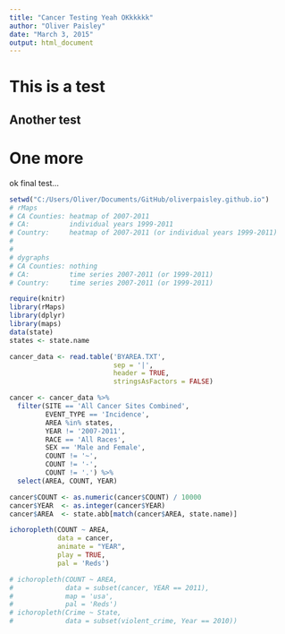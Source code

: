 ```yaml
---
title: "Cancer Testing Yeah OKkkkkk"
author: "Oliver Paisley"
date: "March 3, 2015"
output: html_document
---
```


# This is a test

## Another test

# One more


ok final test...

```r

setwd("C:/Users/Oliver/Documents/GitHub/oliverpaisley.github.io")
# rMaps
# CA Counties: heatmap of 2007-2011
# CA:          individual years 1999-2011
# Country:     heatmap of 2007-2011 (or individual years 1999-2011)
# 
# 
# dygraphs
# CA Counties: nothing
# CA:          time series 2007-2011 (or 1999-2011)
# Country:     time series 2007-2011 (or 1999-2011)

require(knitr)
library(rMaps)
library(dplyr)
library(maps)
data(state)
states <- state.name

cancer_data <- read.table('BYAREA.TXT', 
                          sep = '|',
                          header = TRUE,
                          stringsAsFactors = FALSE)

cancer <- cancer_data %>%
  filter(SITE == 'All Cancer Sites Combined',
         EVENT_TYPE == 'Incidence',
         AREA %in% states,
         YEAR != '2007-2011',
         RACE == 'All Races',
         SEX == 'Male and Female',
         COUNT != '~',
         COUNT != '-',
         COUNT != '.') %>%
  select(AREA, COUNT, YEAR)

cancer$COUNT <- as.numeric(cancer$COUNT) / 10000
cancer$YEAR  <- as.integer(cancer$YEAR)
cancer$AREA  <- state.abb[match(cancer$AREA, state.name)]

ichoropleth(COUNT ~ AREA, 
            data = cancer, 
            animate = "YEAR", 
            play = TRUE, 
            pal = 'Reds')

# ichoropleth(COUNT ~ AREA, 
#             data = subset(cancer, YEAR == 2011), 
#             map = 'usa', 
#             pal = 'Reds')
# ichoropleth(Crime ~ State, 
#             data = subset(violent_crime, Year == 2010))

```